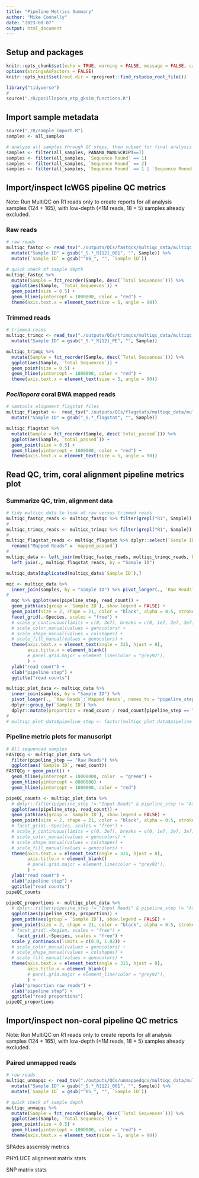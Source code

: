 ```yaml
---
title: "Pipeline Metrics Summary"
author: "Mike Connelly"
date: "2023-08-07"
output: html_document
---
```

## Setup and packages
```r
knitr::opts_chunk$set(echo = TRUE, warning = FALSE, message = FALSE, cache = TRUE)
options(stringsAsFactors = FALSE)
knitr::opts_knit$set(root.dir = rprojroot::find_rstudio_root_file())
```
```r
library("tidyverse")
#
source("./R/pocillopora_etp_gksim_functions.R")
```

## Import sample metadata
```r
source("./R/sample_import.R")
samples <- all_samples
```
```r
# analyze all samples through QC steps, then subset for final analysis and figures
samples <- filter(all_samples, PANAMA_MANUSCRIPT==T)
samples <- filter(all_samples, `Sequence Round` == 1)
samples <- filter(all_samples, `Sequence Round` == 2)
samples <- filter(all_samples, `Sequence Round` == 1 | `Sequence Round` == 2)
```

## Import/inspect lcWGS pipeline QC metrics
  Note: Run MultiQC on R1 reads only to create reports for all analysis samples (124 + 165), with low-depth (<1M reads, 18 + 5) samples already excluded.
        
### Raw reads
```r
# raw reads
multiqc_fastqc <- read_tsv("./outputs/QCs/fastqcs/multiqc_data/multiqc_fastqc.txt") %>%
  mutate("Sample ID" = gsub("_S.*_R[12]_001", "", Sample)) %>%
  mutate(`Sample ID` = gsub("^05_", "", `Sample ID`))
```
```r
# quick check of sample depth
multiqc_fastqc %>%
  mutate(Sample = fct_reorder(Sample, desc(`Total Sequences`))) %>%
  ggplot(aes(Sample, `Total Sequences`)) +
  geom_point(size = 0.5) +
  geom_hline(yintercept = 1000000, color = "red") +
  theme(axis.text.x = element_text(size = 5, angle = 90))
```


### Trimmed reads
```r
# trimmed reads
multiqc_trimqc <- read_tsv("./outputs/QCs/trimqcs/multiqc_data/multiqc_fastqc.txt") %>%
  mutate("Sample ID" = gsub("_S.*_R[12]_PE", "", Sample))
```
```r
multiqc_trimqc %>%
  mutate(Sample = fct_reorder(Sample, desc(`Total Sequences`))) %>%
  ggplot(aes(Sample, `Total Sequences`)) +
  geom_point(size = 0.5) +
  geom_hline(yintercept = 1000000, color = "red") +
  theme(axis.text.x = element_text(size = 5, angle = 90))
```

### *Pocillopora* coral BWA mapped reads
```r
# samtools alignment flagstat files
multiqc_flagstat <-  read_tsv("./outputs/QCs/flagstats/multiqc_data/multiqc_samtools_flagstat.txt")  %>%
  mutate("Sample ID" = gsub("_S.*_flagstat", "", Sample))
```
```r
multiqc_flagstat %>%
  mutate(Sample = fct_reorder(Sample, desc(`total_passed`))) %>% 
  ggplot(aes(Sample, `total_passed`)) +
  geom_point(size = 0.5) +
  geom_hline(yintercept = 1000000, color = "red") +
  theme(axis.text.x = element_text(size = 5, angle = 90))
```

## Read QC, trim, coral alignment pipeline metrics plot
### Summarize QC, trim, alignment data
```r
# tidy multiqc data to look at raw versus trimmed reads
multiqc_fastqc_reads <- multiqc_fastqc %>% filter(grepl("R1", Sample)) %>% dplyr::select(`Sample ID`, `Total Sequences`) %>% mutate("Raw Reads" = `Total Sequences` * 2, .keep = "unused") 
#
multiqc_trimqc_reads <- multiqc_trimqc %>% filter(grepl("R1", Sample)) %>% dplyr::select(`Sample ID`, `Total Sequences`) %>% mutate("Trimmed Reads" = `Total Sequences` * 2, .keep = "unused")
#
multiqc_flagstat_reads <- multiqc_flagstat %>% dplyr::select(`Sample ID`, `mapped_passed`) %>% 
  rename("Mapped Reads" = `mapped_passed`)
#
multiqc_data <- left_join(multiqc_fastqc_reads, multiqc_trimqc_reads, by = "Sample ID") %>%
  left_join(., multiqc_flagstat_reads, by = "Sample ID")
```
```r
multiqc_data[duplicated(multiqc_data$`Sample ID`),]
```

```r
mqc <- multiqc_data %>%
  inner_join(samples, by = "Sample ID") %>% pivot_longer(., `Raw Reads`:`Mapped Reads`, names_to = "pipeline_step", values_to = "read_count", names_transform = list("pipeline_step" = as_factor))
#
  mqc %>% ggplot(aes(pipeline_step, read_count)) +
  geom_path(aes(group = `Sample ID`), show.legend = FALSE) +
  geom_point(size = 2, shape = 21, color = "black", alpha = 0.5, stroke = 0.5, show.legend = FALSE) + 
  facet_grid(.~Species, scales = "free") +
  # scale_y_continuous(limits = c(0, 3e7), breaks = c(0, 1e7, 2e7, 3e7)) +
  # scale_color_manual(values = genocolors) +
  # scale_shape_manual(values = colshapes) + 
  # scale_fill_manual(values = genocolors) +
  theme(axis.text.x = element_text(angle = 315, hjust = 0),
        axis.title.x = element_blank()
        # panel.grid.major = element_line(color = "grey92"),
        ) +
  ylab("read count") +
  xlab("pipeline step") + 
  ggtitle("read counts")
```

```r
multiqc_plot_data <- multiqc_data %>%
  inner_join(samples, by = "Sample ID") %>%
  pivot_longer(., `Raw Reads`:`Mapped Reads`, names_to = "pipeline_step", values_to = "read_count", names_transform = list("pipeline_step" = as_factor)) %>% 
  dplyr::group_by(`Sample ID`) %>%
  dplyr::mutate(proportion = read_count / read_count[pipeline_step == "Raw Reads"])
# 
# multiqc_plot_data$pipeline_step <- factor(multiqc_plot_data$pipeline_step, levels = c("Raw Reads", "Trimmed Reads", "Mapped Reads"), ordered = TRUE) # , "Uniquely Mapped Reads", "Input Reads", "Assigned Reads"
```
### Pipeline metric plots for manuscript
```r
# All sequenced samples
FASTQCg <- multiqc_plot_data %>% 
  filter(pipeline_step == "Raw Reads") %>%
  ggplot(aes(`Sample ID`, read_count))
FASTQCg + geom_point() + 
  geom_hline(yintercept = 10000000, color  = "green") +
  geom_hline(yintercept = 8000000) + 
  geom_hline(yintercept = 1000000, color = "red")
```

```r
pipeQC_counts <- multiqc_plot_data %>%
  # dplyr::filter(pipeline_step != "Input Reads" & pipeline_step != "Assigned Reads") %>%
  ggplot(aes(pipeline_step, read_count)) +
  geom_path(aes(group = `Sample ID`), show.legend = FALSE) +
  geom_point(size = 2, shape = 21, color = "black", alpha = 0.5, stroke = 0.5, show.legend = FALSE) + 
  # facet_grid(.~Species, scales = "free") +
  # scale_y_continuous(limits = c(0, 3e7), breaks = c(0, 1e7, 2e7, 3e7)) +
  # scale_color_manual(values = genocolors) +
  # scale_shape_manual(values = colshapes) + 
  # scale_fill_manual(values = genocolors) +
  theme(axis.text.x = element_text(angle = 315, hjust = 0),
        axis.title.x = element_blank()
        # panel.grid.major = element_line(color = "grey92"),
        ) +
  ylab("read count") +
  xlab("pipeline step") + 
  ggtitle("read counts")
pipeQC_counts
```
```r
pipeQC_proportions <- multiqc_plot_data %>%
  # dplyr::filter(pipeline_step != "Input Reads" & pipeline_step != "Assigned Reads") %>%
  ggplot(aes(pipeline_step, proportion)) +
  geom_path(aes(group = `Sample ID`), show.legend = FALSE) +
  geom_point(size = 2, shape = 21, color = "black", alpha = 0.5, stroke = 0.5, show.legend = FALSE) + 
  # facet_grid(.~Region, scales = "free") +
    facet_grid(.~Species, scales = "free") +
  scale_y_continuous(limits = c(0.0, 1.02)) +
  # scale_color_manual(values = genocolors) +
  # scale_shape_manual(values = colshapes) + 
  # scale_fill_manual(values = genocolors) +
  theme(axis.text.x = element_text(angle = 315, hjust = 0),
        axis.title.x = element_blank()
        # panel.grid.major = element_line(color = "grey92"),
        ) +
  ylab("proportion raw reads") +
  xlab("pipeline step") + 
  ggtitle("read proportions")
pipeQC_proportions
```

## Import/inspect non-coral pipeline QC metrics
  Note: Run MultiQC on R1 reads only to create reports for all analysis samples (124 + 165), with low-depth (<1M reads, 18 + 5) samples already excluded.
        
### Paired unmapped reads
```r
# raw reads
multiqc_unmapqc <- read_tsv("./outputs/QCs/unmappedqcs/multiqc_data/multiqc_fastqc.txt") %>%
  mutate("Sample ID" = gsub("_S.*_R[12]_001", "", Sample)) %>%
  mutate(`Sample ID` = gsub("^05_", "", `Sample ID`))
```
```r
# quick check of sample depth
multiqc_unmapqc %>%
  mutate(Sample = fct_reorder(Sample, desc(`Total Sequences`))) %>%
  ggplot(aes(Sample, `Total Sequences`)) +
  geom_point(size = 0.5) +
  geom_hline(yintercept = 1000000, color = "red") +
  theme(axis.text.x = element_text(size = 5, angle = 90))
```


SPAdes assembly metrics

PHYLUCE alignment matrix stats

SNP matrix stats
